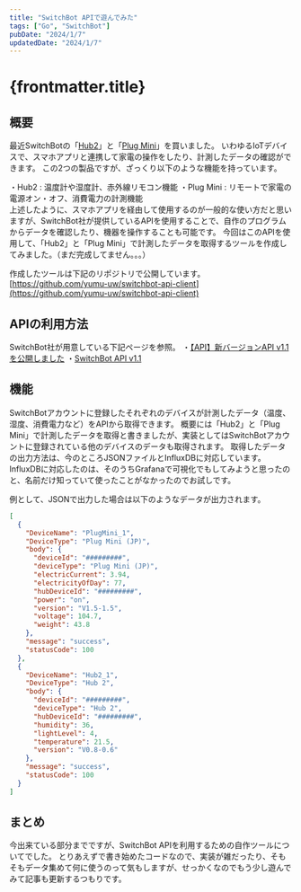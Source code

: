 ```yaml
---
title: "SwitchBot APIで遊んでみた"
tags: ["Go", "SwitchBot"]
pubDate: "2024/1/7"
updatedDate: "2024/1/7"
---
```



# {frontmatter.title}

## 概要
最近SwitchBotの「[Hub2](https://www.switchbot.jp/products/switchbot-hub2)」と「[Plug Mini](https://www.switchbot.jp/products/switchbot-plug-mini)」を買いました。
いわゆるIoTデバイスで、スマホアプリと連携して家電の操作をしたり、計測したデータの確認ができます。
この2つの製品ですが、ざっくり以下のような機能を持っています。
<div>
・Hub2 : 温度計や湿度計、赤外線リモコン機能
・Plug Mini : リモートで家電の電源オン・オフ、消費電力の計測機能
</div>
上述したように、スマホアプリを経由して使用するのが一般的な使い方だと思いますが、SwitchBot社が提供しているAPIを使用することで、自作のプログラムからデータを確認したり、機器を操作することも可能です。
今回はこのAPIを使用して、「Hub2」と「Plug Mini」で計測したデータを取得するツールを作成してみました。（まだ完成してません。。。）

作成したツールは下記のリポジトリで公開しています。
[https://github.com/yumu-uw/switchbot-api-client](https://github.com/yumu-uw/switchbot-api-client)

## APIの利用方法
SwitchBot社が用意している下記ページを参照。
・[【API】新バージョンAPI v1.1を公開しました](https://blog.switchbot.jp/announcement/api-v1-1/)
・[SwitchBot API v1.1](https://github.com/OpenWonderLabs/SwitchBotAPI)

## 機能
SwitchBotアカウントに登録したそれぞれのデバイスが計測したデータ（温度、湿度、消費電力など）をAPIから取得できます。
概要には「Hub2」と「Plug Mini」で計測したデータを取得と書きましたが、実装としてはSwitchBotアカウントに登録されている他のデバイスのデータも取得されます。
取得したデータの出力方法は、今のところJSONファイルとInfluxDBに対応しています。
InfluxDBに対応したのは、そのうちGrafanaで可視化でもしてみようと思ったのと、名前だけ知っていて使ったことがなかったのでお試しです。

例として、JSONで出力した場合は以下のようなデータが出力されます。

```json
[
  {
    "DeviceName": "PlugMini_1",
    "DeviceType": "Plug Mini (JP)",
    "body": {
      "deviceId": "#########",
      "deviceType": "Plug Mini (JP)",
      "electricCurrent": 3.94,
      "electricityOfDay": 77,
      "hubDeviceId": "#########",
      "power": "on",
      "version": "V1.5-1.5",
      "voltage": 104.7,
      "weight": 43.8
    },
    "message": "success",
    "statusCode": 100
  },
  {
    "DeviceName": "Hub2_1",
    "DeviceType": "Hub 2",
    "body": {
      "deviceId": "#########",
      "deviceType": "Hub 2",
      "hubDeviceId": "#########",
      "humidity": 36,
      "lightLevel": 4,
      "temperature": 21.5,
      "version": "V0.8-0.6"
    },
    "message": "success",
    "statusCode": 100
  }
]
```

## まとめ
今出来ている部分までですが、SwitchBot APIを利用するための自作ツールについてでした。
とりあえずで書き始めたコードなので、実装が雑だったり、そもそもデータ集めて何に使うのって気もしますが、せっかくなのでもう少し遊んでみて記事も更新するつもりです。
